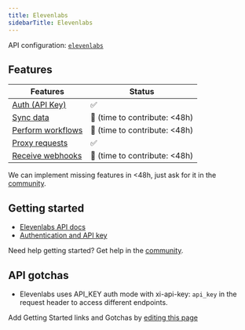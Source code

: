 ```yaml
---
title: Elevenlabs
sidebarTitle: Elevenlabs
---
```


API configuration: [`elevenlabs`](https://nango.dev/providers.yaml)

## Features

| Features | Status |
| - | - |
| [Auth (API Key)](/integrate/guides/authorize-an-api) | ✅ |
| [Sync data](/integrate/guides/sync-data-from-an-api) | 🚫 (time to contribute: &lt;48h) |
| [Perform workflows](/integrate/guides/perform-workflows-with-an-api) | 🚫 (time to contribute: &lt;48h) |
| [Proxy requests](/integrate/guides/proxy-requests-to-an-api) | ✅ |
| [Receive webhooks](/integrate/guides/receive-webhooks-from-an-api) | 🚫 (time to contribute: &lt;48h) |

<Tip>We can implement missing features in &lt;48h, just ask for it in the [community](https://nango.dev/slack).</Tip>

## Getting started

-   [Elevenlabs API docs](https://elevenlabs.io/docs/api-reference/getting-started)
-   [Authentication and API key](https://elevenlabs.io/docs/api-reference/text-to-speech)

<Tip>Need help getting started? Get help in the [community](https://nango.dev/slack).</Tip>

## API gotchas

- Elevenlabs uses API_KEY auth mode with xi-api-key: `api_key` in the request header to access different endpoints.

<Note>Add Getting Started links and Gotchas by [editing this page](https://github.com/nangohq/nango/tree/master/docs-v2/integrations/all/elevenlabs.mdx)</Note>